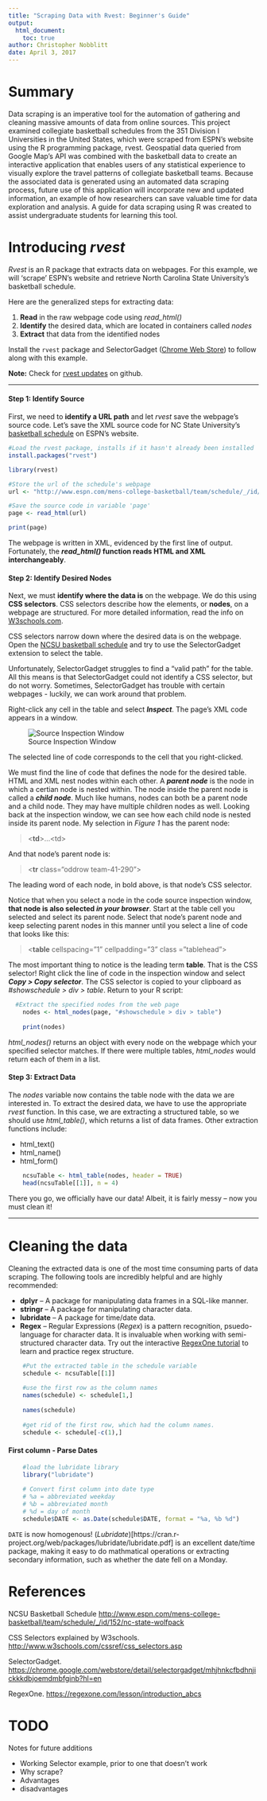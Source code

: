 ```yaml
---
title: "Scraping Data with Rvest: Beginner's Guide"
output:
  html_document:
    toc: true
author: Christopher Nobblitt
date: April 3, 2017
---
```



# Summary  

Data scraping is an imperative tool for the automation of gathering and cleaning massive amounts of data from online sources. This project examined collegiate basketball schedules from the 351 Division I Universities in the United States, which were scraped from ESPN’s website using the R programming package, rvest. Geospatial data queried from Google Map’s API was combined with the basketball data to create an interactive application that enables users of any statistical experience to visually explore the travel patterns of collegiate basketball teams. Because the associated data is generated using an automated data scraping process, future use of this application will incorporate new and updated information, an example of how researchers can save valuable time for data exploration and analysis. A guide for data scraping using R was created to assist undergraduate students for learning this tool.

# Introducing *rvest*

*Rvest* is an R package that extracts data on webpages. For this example, we will ‘scrape’ ESPN's website and retrieve North Carolina State University’s basketball schedule.

Here are the generalized steps for extracting data:

1. **Read** in the raw webpage code using *read_html()*
2. **Identify** the desired data, which are located in containers called *nodes*
3. **Extract** that data from the identified nodes

Install the `rvest` package and SelectorGadget ([Chrome Web Store](https://chrome.google.com/webstore/detail/selectorgadget/mhjhnkcfbdhnjickkkdbjoemdmbfginb?hl=en)) to follow along with this example.

**Note:** Check for [rvest updates](https://github.com/hadley/rvest) on github. 

***


#### **Step 1: Identify Source**  

First, we need to **identify a URL path** and let *rvest* save the webpage's source code. Let's save the XML source code for NC State University's [basketball schedule](http://www.espn.com/mens-college-basketball/team/schedule/_/id/152/nc-state-wolfpack) on ESPN's website.

````r
#Load the rvest package, installs if it hasn't already been installed
install.packages("rvest")
````

```r
library(rvest)
```


```r
#Store the url of the schedule's webpage
url <- "http://www.espn.com/mens-college-basketball/team/schedule/_/id/152/nc-state-wolfpack"

#Save the source code in variable 'page'
page <- read_html(url)

print(page)
````


The webpage is written in XML, evidenced by the first line of output. Fortunately, the __*read_html()* function reads HTML and XML interchangeably__.


#### **Step 2: Identify Desired Nodes**   

Next, we must **identify where the data is** on the webpage. We do this using **CSS selectors**. CSS selectors describe how the elements, or **nodes**, on a webpage are structured. For more detailed information, read the info on [W3schools.com](http://www.w3schools.com/cssref/css_selectors.asp). 

CSS selectors narrow down where the desired data is on the webpage. Open the [NCSU basketball schedule](http://www.espn.com/mens-college-basketball/team/schedule/_/id/152/nc-state-wolfpack) and try to use the SelectorGadget extension to select the table.

Unfortunately, SelectorGadget struggles to find a "valid path" for the table. All this means is that SelectorGadget could not identify a CSS selector, but do not worry. Sometimes, SelectorGadget has trouble with certain webpages - luckily, we can work around that problem.


Right-click any cell in the table and select _**Inspect**_. The page’s XML code appears in a window.

![Source Inspection Window](Writeup/images/inspect.png)

The selected line of code corresponds to the cell that you right-clicked.

We must find the line of code that defines the node for the desired table. HTML and XML nest nodes within each other. A **_parent node_** is the node in which a certian node is nested within. The node inside the parent node is called a **_child node_**. Much like humans, nodes can both be a parent node and a child node. They may have multiple children nodes as well. Looking back at the inspection window, we can see how each child node is nested inside its parent node. My selection in _Figure 1_ has the parent node: 

> <**td**>...\<td>

And that node’s parent node is:

> <**tr** class="oddrow team-41-290">

The leading word of each node, in bold above, is that node's CSS selector.

Notice that when you select a node in the code source inspection window, **that node is also selected _in your browser_**. Start at the table cell you selected and select its parent node. Select that node's parent node and keep selecting parent nodes in this manner until you select a line of code that looks like this:


> <**table** cellspacing=”1” cellpadding=”3” class =”tablehead”>


The most important thing to notice is the leading term **table**. That is the CSS selector! Right click the line of code in the inspection window and select **_Copy > Copy selector_**. The CSS selector is copied to your clipboard as *#showschedule > div > table*. Return to your R script:

````r
  #Extract the specified nodes from the web page 
	nodes <- html_nodes(page, "#showschedule > div > table")
	                    
	print(nodes)
````

*html_nodes()* returns an object with every node on the webpage which your specified selector matches. If there were multiple tables, *html_nodes* would return each of them in a list.



#### **Step 3: Extract Data**  

The *nodes* variable now contains the table node with the data we are interested in. To extract the desired data, we have to use the appropriate *rvest* function. In this case, we are extracting a structured table, so we should use *html_table()*, which returns a list of data frames. Other extraction functions include:

* html_text()
* html_name()
* html_form()

````r
	ncsuTable <- html_table(nodes, header = TRUE)
	head(ncsuTable[[1]], n = 4)
````

There you go, we officially have our data! Albeit, it is fairly messy -- now you must clean it! 

***

# Cleaning the data

Cleaning the extracted data is one of the most time consuming parts of data scraping. The following tools are incredibly helpful and are highly recommended:

* __dplyr__ -- A package for manipulating data frames in a SQL-like manner.
* __stringr__ -- A package for manipulating character data. 
* __lubridate__ -- A package for time/date data.
* __Regex__ -- Regular Expressions (*Regex*) is a pattern recognition, psuedo-language for character data. It is invaluable when working with semi-structured character data. Try out the interactive [RegexOne tutorial](https://regexone.com/lesson/introduction_abcs) to learn and practice regex structure.


````r
	#Put the extracted table in the schedule variable
	schedule <- ncsuTable[[1]]
	
	#use the first row as the column names
	names(schedule) <- schedule[1,]
	
	names(schedule)
	
	#get rid of the first row, which had the column names.
	schedule <- schedule[-c(1),]
````

#### First column - Parse Dates

````r
	#load the lubridate library
	library("lubridate")
	
	# Convert first column into date type
	# %a = abbreviated weekday
	# %b = abbreviated month
	# %d = day of month
	schedule$DATE <- as.Date(schedule$DATE, format = "%a, %b %d")
````

`DATE` is now homogenous! (*Lubridate*)[https://cran.r-project.org/web/packages/lubridate/lubridate.pdf] is an excellent date/time package, making it easy to do mathmatical operations or extracting secondary information, such as whether the date fell on a Monday.



# References

NCSU Basketball Schedule [http://www.espn.com/mens-college-basketball/team/schedule/_/id/152/nc-state-wolfpack](http://www.espn.com/mens-college-basketball/team/schedule/_/id/152/nc-state-wolfpack)

CSS Selectors explained by W3schools. [http://www.w3schools.com/cssref/css_selectors.asp](http://www.w3schools.com/cssref/css_selectors.asp)

SelectorGadget. [https://chrome.google.com/webstore/detail/selectorgadget/mhjhnkcfbdhnjickkkdbjoemdmbfginb?hl=en](https://chrome.google.com/webstore/detail/selectorgadget/mhjhnkcfbdhnjickkkdbjoemdmbfginb?hl=en)

RegexOne. [https://regexone.com/lesson/introduction_abcs](https://regexone.com/lesson/introduction_abcs)


# TODO

Notes for future additions

* Working Selector example, prior to one that doesn't work
* Why scrape?
* Advantages
* disadvantages

